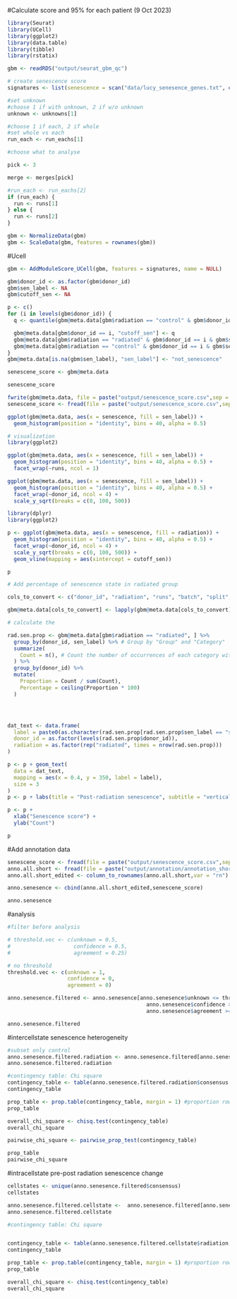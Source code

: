 
#Calculate score and 95% for each patient (9 Oct 2023)
```r
library(Seurat)
library(UCell)
library(ggplot2)
library(data.table)
library(tibble)
library(rstatix)
```


```r
gbm <- readRDS("output/seurat_gbm_qc")
```


```r
# create senescence score
signatures <- list(senescence = scan("data/lucy_senesence_genes.txt", character(), sep = ",", strip.white = TRUE))
```
```r
#set unknown 
#choose 1 if with unknown, 2 if w/o unknown
unknown <- unknowns[1]

#choose 1 if each, 2 if whole
#set whole vs each
run_each <- run_eachs[1]

#choose what to analyse

pick <- 3

merge <- merges[pick]

#run_each <- run_eachs[2]
if (run_each) {
  run <- runs[1]
} else {
  run <- runs[2]
}
```
```r
gbm <- NormalizeData(gbm)
gbm <- ScaleData(gbm, features = rownames(gbm))
```

#Ucell
```r
gbm <- AddModuleScore_UCell(gbm, features = signatures, name = NULL)
```

```r
gbm$donor_id <- as.factor(gbm$donor_id)
gbm$sen_label <- NA
gbm$cutoff_sen <- NA

p <- c()
for (i in levels(gbm$donor_id)) {
  q <- quantile(gbm@meta.data[gbm$radiation == "control" & gbm$donor_id == i, "senescence"], 0.95)

  gbm@meta.data[gbm$donor_id == i, "cutoff_sen"] <- q
  gbm@meta.data[gbm$radiation == "radiated" & gbm$donor_id == i & gbm$senescence > q, "sen_label"] <- "senescence" #assign senescence to radiated group
  gbm@meta.data[gbm$radiation == "control" & gbm$donor_id == i & gbm$senescence > q, "sen_label"] <- "senescence" #assign senescence to control group
}
gbm@meta.data[is.na(gbm$sen_label), "sen_label"] <- "not_senescence"
```
```r
senescene_score <- gbm@meta.data

senescene_score
```
```r
fwrite(gbm@meta.data, file = paste("output/senescence_score.csv",sep = "_"))
senescene_score <- fread(file = paste("output/senescence_score.csv",sep = "_"))
```

```r
ggplot(gbm@meta.data, aes(x = senescence, fill = sen_label)) +
  geom_histogram(position = "identity", bins = 40, alpha = 0.5)
```


```r
# visualization
library(ggplot2)

ggplot(gbm@meta.data, aes(x = senescence, fill = sen_label)) +
  geom_histogram(position = "identity", bins = 40, alpha = 0.5) +
  facet_wrap(~runs, ncol = 1)
```



```r
ggplot(gbm@meta.data, aes(x = senescence, fill = sen_label)) +
  geom_histogram(position = "identity", bins = 40, alpha = 0.5) +
  facet_wrap(~donor_id, ncol = 4) +
  scale_y_sqrt(breaks = c(0, 100, 500))
```

```r
library(dplyr)
library(ggplot2)

p <- ggplot(gbm@meta.data, aes(x = senescence, fill = radiation)) +
  geom_histogram(position = "identity", bins = 40, alpha = 0.5) +
  facet_wrap(~donor_id, ncol = 4) +
  scale_y_sqrt(breaks = c(0, 100, 500)) +
  geom_vline(mapping = aes(xintercept = cutoff_sen))

p
```
```r
# Add percentage of senescence state in radiated group

cols_to_convert <- c("donor_id", "radiation", "runs", "batch", "split", "donor_run", "donor_radiation", "sen_label")

gbm@meta.data[cols_to_convert] <- lapply(gbm@meta.data[cols_to_convert], factor)
```


```r
# calculate the

rad.sen.prop <- gbm@meta.data[gbm$radiation == "radiated", ] %>%
  group_by(donor_id, sen_label) %>% # Group by "Group" and "Category"
  summarize(
    Count = n(), # Count the number of occurrences of each category within each group
  ) %>%
  group_by(donor_id) %>%
  mutate(
    Proportion = Count / sum(Count),
    Percentage = ceiling(Proportion * 100)
  )




dat_text <- data.frame(
  label = paste0(as.character(rad.sen.prop[rad.sen.prop$sen_label == "senescence", "Percentage", drop = TRUE]), "%"),
  donor_id = as.factor(levels(rad.sen.prop$donor_id)),
  radiation = as.factor(rep("radiated", times = nrow(rad.sen.prop)))
)

p <- p + geom_text(
  data = dat_text,
  mapping = aes(x = 0.4, y = 350, label = label),
  size = 3
)
p <- p + labs(title = "Post-radiation senescence", subtitle = "vertical line are 95% percentile of control group for each donor", caption = "percentage of senescence in radiated condition are labeled in right-upper graph")

p <- p +
  xlab("Senescence score") +
  ylab("Count")

p
```

#Add annotation data
```r
senescene_score <- fread(file = paste("output/senescence_score.csv",sep = "_"))
anno.all.short <- fread(file = paste("output/annotation/annotation_short",merge,run,unknown,".csv",sep = "_"))
anno.all.short_edited <- column_to_rownames(anno.all.short,var = "rn")

anno.senesence <- cbind(anno.all.short_edited,senescene_score)

anno.senesence
```
#analysis
```r
#filter before analysis

# threshold.vec <- c(unknown = 0.5,
#                    confidence = 0.5,
#                    agreement = 0.25)

# no threshold
threshold.vec <- c(unknown = 1,
                   confidence = 0,
                   agreement = 0)

anno.senesence.filtered <- anno.senesence[anno.senesence$unknown <= threshold.vec["unknown"] &
                                            anno.senesence$confidence >= threshold.vec["confidence"] &
                                            anno.senesence$agreement >= threshold.vec["agreement"],]

anno.senesence.filtered
```
#intercellstate senescence heterogeneity
```r

#subset only control 
anno.senesence.filtered.radiation <- anno.senesence.filtered[anno.senesence.filtered$radiation == "control",]
anno.senesence.filtered.radiation
```

```r
#contingency table: Chi square
contingency_table <- table(anno.senesence.filtered.radiation$consensus, anno.senesence.filtered.radiation$sen_label)
contingency_table
```
```r
prop_table <- prop.table(contingency_table, margin = 1) #proportion row-wise
prop_table
```

```r
overall_chi_square <- chisq.test(contingency_table)
overall_chi_square
```


```r
pairwise_chi_square <- pairwise_prop_test(contingency_table)

prop_table
pairwise_chi_square
```
#intracellstate pre-post radiation senescence change
```r
cellstates <- unique(anno.senesence.filtered$consensus)
cellstates
```


```r
anno.senesence.filtered.cellstate <-  anno.senesence.filtered[anno.senesence.filtered$consensus == cellstates[4],]
anno.senesence.filtered.cellstate
```

```r
#contingency table: Chi square


contingency_table <- table(anno.senesence.filtered.cellstate$radiation, anno.senesence.filtered.cellstate$sen_label)
contingency_table
```
```r
prop_table <- prop.table(contingency_table, margin = 1) #proportion row-wise
prop_table
```

```r
overall_chi_square <- chisq.test(contingency_table)
overall_chi_square
```
